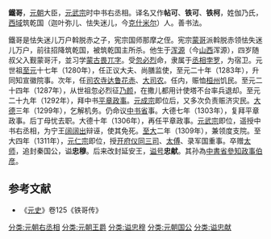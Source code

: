 '''鐵哥'''{{BD|1248年||1313年|}}，[[元朝|元朝]]大臣，[[元武宗|元武宗]]时中书右丞相。译名又作'''帖可'''、'''铁可'''、'''铁柯'''，姓伽乃氏，[[西域|西域]]筑乾国（迦叶弥儿、怯失迷儿，今[[克什米尔|克什米尔]]）人。善书法。

鐵哥是怯失迷儿万户斡脱赤之子，宪宗国师那摩之侄。宪宗[[蒙哥|蒙哥]]派斡脱赤领怯失迷儿万户，前往招降筑乾国，被筑乾国主所杀。他生于[[浑源|浑源]]（今[[山西|山西]]浑源），四岁随叔父入觐蒙哥汗，並习学[[八思巴文|蒙古畏兀字]]。受[[忽必烈|忽必烈]]命，隶属于[[丞相|丞相]][[孛罗|孛罗]]，为宿卫。元世祖[[至元_(忽必烈)|至元]]十七年（1280年），任正议大夫、尚膳监使，至元二十年（1283年），升同知宣徽院事。次年，任[[司农寺|司农寺]][[达鲁花赤|达鲁花赤]]、[[大司农|大司农]]。任内，赈恤[[桓州_(金朝)|桓州]]饥民。至元二十四年（1287年），从世祖忽必烈征[[乃颜|乃颜]]，在撒儿都用计使塔不台率兵退却。至元二十九年（1292年），拜中书[[平章政事|平章政事]]。[[元成宗|元成宗]]即位后，又多次负责赈济灾民。[[大德_(元朝)|大德]]三年（1299年），乞解机务。仍命议[[中书省|中书省]]事。大德七年（1303年），复拜平章政事。后丁母忧去职。大德十年（1306年），再任平章政事。[[元武宗|元武宗]]即位，遥授中书右丞相，为宁王[[阔阔出|阔阔出]]辩诬，使其免死。[[至大|至大]]二年（1309年），兼领度支院。至大四年（1311年），[[元仁宗|元仁宗]]即位，授[[开府仪同三司|开府仪同三司]]、[[太傅|太傅]]、录军国重事。卒赠[[太师|太师]]，追封秦国公，谥'''忠穆'''。后来改封延安王，[[谥号|谥号]]'''忠献'''。其孙為[[中書省|中書省]][[參知政事|參知政事]][[伯彦|伯彦]]。
==参考文献==
* 《[[元史|元史]]》卷125《铁哥传》
{{元朝人物小作品}}
[[分类:元朝右丞相|分类:元朝右丞相]]
[[分类:元朝王爵|分类:元朝王爵]]
[[分类:谥忠穆|分类:谥忠穆]]
[[分类:元朝国公|分类:元朝国公]]
[[分类:谥忠献|分类:谥忠献]]